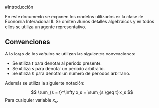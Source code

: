 #Introducción

En este documento se exponen los modelos utilizados en la clase de Economía Interacional II. Se omiten alunos detalles algebraicos y en todos ellos se utiliza un agente representativo.

## Convenciones

A lo largo de los caítulos se utilizan las siguientes convenciones:

- Se utiliza $t$ para denotar al periodo presente.
- Se utiliza $s$ para denotar un periodo arbitrario.
- Se utiliza $h$ para denotar un número de periodos arbitrario.

Además se utiliza la siguiente notación:

$$
\sum_{s = t}^\infty x_s = \sum_{s \geq t} x_s
$$
Para cualquier variable $x_s$.
